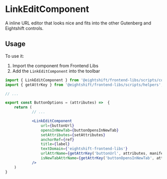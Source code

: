 # LinkEditComponent

A inline URL editor that looks nice and fits into the other Gutenberg and Eightshift controls.

## Usage

To use it:
1. Import the component from Frontend Libs
2. Add the `LinkEditComponent` into the toolbar

```jsx
import { LinkEditComponent } from '@eightshift/frontend-libs/scripts/components';
import { getAttrKey } from '@eightshift/frontend-libs/scripts/helpers';

// ...

export const ButtonOptions = (attributes) =>  {
	return (
			// ...

			<LinkEditComponent
				url={buttonUrl}
				opensInNewTab={buttonOpensInNewTab}
				setAttributes={setAttributes}
				anchorRef={ref}
				title={label}
				textDomain={'eightshift-frontend-libs'}
				urlAttrName={getAttrKey('buttonUrl', attributes, manifest)}
				isNewTabAttrName={getAttrKey('buttonOpensInNewTab', attributes, manifest)}
			/>
	)
}
```
